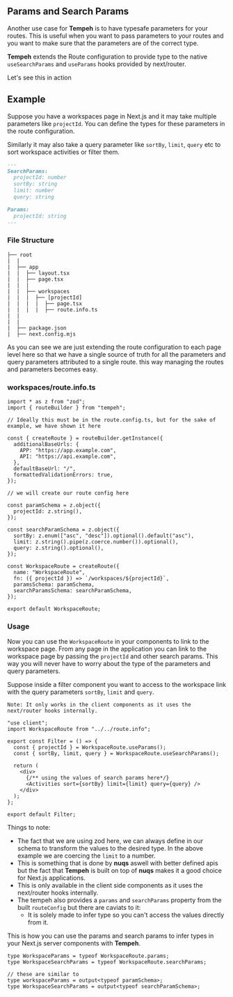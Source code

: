## Params and Search Params

Another use case for <strong>Tempeh</strong> is to have typesafe parameters for your routes. This is useful when you want to pass parameters to your routes and you want to make sure that the parameters are of the correct type.

<strong>Tempeh</strong> extends the Route configuration to provide type to the native
`useSearchParams` and `useParams` hooks provided by next/router.

Let's see this in action

## Example

Suppose you have a workspaces page in Next.js and it may take multiple parameters like `projectId`. You can define the types for these parameters in the route configuration.

Similarly it may also take a query parameter like `sortBy`, `limit`, `query` etc to sort workspace activities or filter them.

```md
---
SearchParams:
  projectId: number
  sortBy: string
  limit: number
  query: string

Params:
  projectId: string
---
```

### File Structure

```
├── root
|  |
|  ├── app
|  |  ├── layout.tsx
|  |  ├── page.tsx
|  |  |
|  |  ├── workspaces
|  |  |  ├── [projectId]
|  |  |  |  ├── page.tsx
|  |  |  |  ├── route.info.ts
|  |
|  |
|  ├── package.json
|  ├── next.config.mjs

```

As you can see we are just extending the route configuration to each page level here so that we have a single source of truth for all the parameters and query parameters attributed to a single route. this way managing the routes and parameters becomes easy.

### workspaces/route.info.ts

```tsx twoslash [app/workspaces/page.tsx]
import * as z from "zod";
import { routeBuilder } from "tempeh";

// Ideally this must be in the route.config.ts, but for the sake of example, we have shown it here

const { createRoute } = routeBuilder.getInstance({
  additionalBaseUrls: {
    APP: "https://app.example.com",
    API: "https://api.example.com",
  },
  defaultBaseUrl: "/",
  formattedValidationErrors: true,
});

// we will create our route config here

const paramSchema = z.object({
  projectId: z.string(),
});

const searchParamSchema = z.object({
  sortBy: z.enum(["asc", "desc"]).optional().default("asc"),
  limit: z.string().pipe(z.coerce.number()).optional(),
  query: z.string().optional(),
});

const WorkspaceRoute = createRoute({
  name: "WorkspaceRoute",
  fn: ({ projectId }) => `/workspaces/${projectId}`,
  paramsSchema: paramSchema,
  searchParamsSchema: searchParamSchema,
});

export default WorkspaceRoute;
```

### Usage

Now you can use the `WorkspaceRoute` in your components to link to the workspace page. From any page in the application you can link to the workspace page by passing the `projectId` and other search params. This way you will never have to worry about the type of the parameters and query parameters.

Suppose inside a filter component you want to access to the workspace link with the query parameters `sortBy`, `limit` and `query`.

`Note: It only works in the client components as it uses the next/router hooks internally.`

```tsx [app/workspaces/[projectId]/components/filter.tsx]
"use client";
import WorkspaceRoute from "../../route.info";

export const Filter = () => {
  const { projectId } = WorkspaceRoute.useParams();
  const { sortBy, limit, query } = WorkspaceRoute.useSearchParams();

  return (
    <div>
      {/** using the values of search params here*/}
      <Activities sort={sortBy} limit={limit} query={query} />
    </div>
  );
};

export default Filter;
```

Things to note:

- The fact that we are using zod here, we can always define in our schema to transform the values to the desired type. In the above example we are coercing the `limit` to a number.
- This is something that is done by <strong>nuqs</strong> aswell with better defined apis but the fact that <strong>Tempeh</strong> is built on top of <strong>nuqs</strong> makes it a good choice for Next.js applications.
- This is only available in the client side components as it uses the next/router hooks internally.
- The tempeh also provides a `params` and `searchParams` property from the built `routeConfig` but there are caviats to it:
  - It is solely made to infer type so you can't access the values directly from it.

This is how you can use the params and search params to infer types in your Next.js server components with <strong>Tempeh</strong>.

```tsx
type WorkspaceParams = typeof WorkspaceRoute.params;
type WorkspaceSearchParams = typeof WorkspaceRoute.searchParams;

// these are similar to
type workspaceParams = output<typeof paramSchema>;
type WorkspaceSearchParams = output<typeof searchParamSchema>;
```
